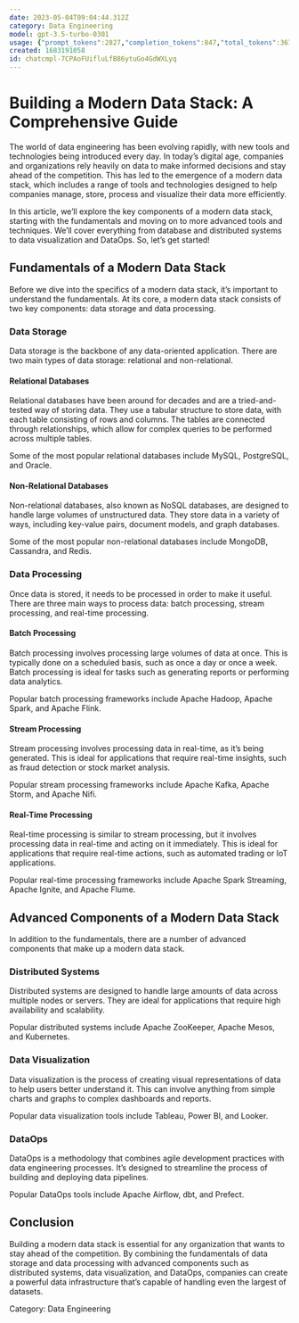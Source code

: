 ```yaml
---
date: 2023-05-04T09:04:44.312Z
category: Data Engineering
model: gpt-3.5-turbo-0301
usage: {"prompt_tokens":2827,"completion_tokens":847,"total_tokens":3674}
created: 1683191058
id: chatcmpl-7CPAoFUifluLfB86ytuGo4GdWXLyq
---
```


# Building a Modern Data Stack: A Comprehensive Guide

The world of data engineering has been evolving rapidly, with new tools and technologies being introduced every day. In today’s digital age, companies and organizations rely heavily on data to make informed decisions and stay ahead of the competition. This has led to the emergence of a modern data stack, which includes a range of tools and technologies designed to help companies manage, store, process and visualize their data more efficiently.

In this article, we’ll explore the key components of a modern data stack, starting with the fundamentals and moving on to more advanced tools and techniques. We’ll cover everything from database and distributed systems to data visualization and DataOps. So, let’s get started!

## Fundamentals of a Modern Data Stack

Before we dive into the specifics of a modern data stack, it’s important to understand the fundamentals. At its core, a modern data stack consists of two key components: data storage and data processing.

### Data Storage

Data storage is the backbone of any data-oriented application. There are two main types of data storage: relational and non-relational.

#### Relational Databases

Relational databases have been around for decades and are a tried-and-tested way of storing data. They use a tabular structure to store data, with each table consisting of rows and columns. The tables are connected through relationships, which allow for complex queries to be performed across multiple tables.

Some of the most popular relational databases include MySQL, PostgreSQL, and Oracle.

#### Non-Relational Databases

Non-relational databases, also known as NoSQL databases, are designed to handle large volumes of unstructured data. They store data in a variety of ways, including key-value pairs, document models, and graph databases.

Some of the most popular non-relational databases include MongoDB, Cassandra, and Redis.

### Data Processing

Once data is stored, it needs to be processed in order to make it useful. There are three main ways to process data: batch processing, stream processing, and real-time processing.

#### Batch Processing

Batch processing involves processing large volumes of data at once. This is typically done on a scheduled basis, such as once a day or once a week. Batch processing is ideal for tasks such as generating reports or performing data analytics.

Popular batch processing frameworks include Apache Hadoop, Apache Spark, and Apache Flink.

#### Stream Processing

Stream processing involves processing data in real-time, as it’s being generated. This is ideal for applications that require real-time insights, such as fraud detection or stock market analysis.

Popular stream processing frameworks include Apache Kafka, Apache Storm, and Apache Nifi.

#### Real-Time Processing

Real-time processing is similar to stream processing, but it involves processing data in real-time and acting on it immediately. This is ideal for applications that require real-time actions, such as automated trading or IoT applications.

Popular real-time processing frameworks include Apache Spark Streaming, Apache Ignite, and Apache Flume.

## Advanced Components of a Modern Data Stack

In addition to the fundamentals, there are a number of advanced components that make up a modern data stack.

### Distributed Systems

Distributed systems are designed to handle large amounts of data across multiple nodes or servers. They are ideal for applications that require high availability and scalability.

Popular distributed systems include Apache ZooKeeper, Apache Mesos, and Kubernetes.

### Data Visualization

Data visualization is the process of creating visual representations of data to help users better understand it. This can involve anything from simple charts and graphs to complex dashboards and reports.

Popular data visualization tools include Tableau, Power BI, and Looker.

### DataOps

DataOps is a methodology that combines agile development practices with data engineering processes. It’s designed to streamline the process of building and deploying data pipelines.

Popular DataOps tools include Apache Airflow, dbt, and Prefect.

## Conclusion

Building a modern data stack is essential for any organization that wants to stay ahead of the competition. By combining the fundamentals of data storage and data processing with advanced components such as distributed systems, data visualization, and DataOps, companies can create a powerful data infrastructure that’s capable of handling even the largest of datasets.

Category: Data Engineering